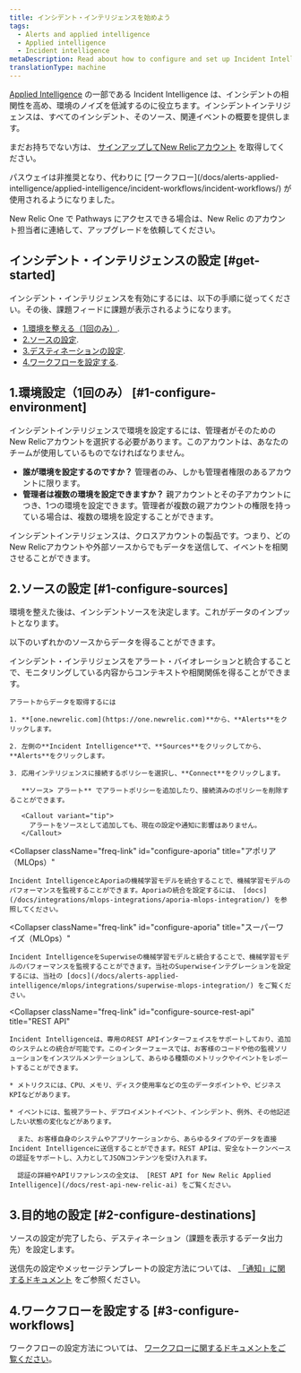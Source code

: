 ```yaml
---
title: インシデント・インテリジェンスを始めよう
tags:
  - Alerts and applied intelligence
  - Applied intelligence
  - Incident intelligence
metaDescription: Read about how to configure and set up Incident Intelligence destination and sources.
translationType: machine
---
```


[Applied Intelligence](/docs/introduction-new-relic-ai) の一部である Incident Intelligence は、インシデントの相関性を高め、環境のノイズを低減するのに役立ちます。インシデントインテリジェンスは、すべてのインシデント、そのソース、関連イベントの概要を提供します。

まだお持ちでない方は、 [サインアップしてNew Relicアカウント](https://newrelic.com/signup) を取得してください。

<Callout variant="important">
  パスウェイは非推奨となり、代わりに [ワークフロー](/docs/alerts-applied-intelligence/applied-intelligence/incident-workflows/incident-workflows/) が使用されるようになりました。

  New Relic One で Pathways にアクセスできる場合は、New Relic のアカウント担当者に連絡して、アップグレードを依頼してください。
</Callout>

## インシデント・インテリジェンスの設定 [#get-started]

インシデント・インテリジェンスを有効にするには、以下の手順に従ってください。その後、課題フィードに課題が表示されるようになります。

* [1.環境を整える（1回のみ）](#1-configure-environment).
* [2.ソースの設定](#1-configure-sources).
* [3.デスティネーションの設定](#2-configure-destinations).
* [4.ワークフローを設定する](#3-configure-workflows).

## 1.環境設定（1回のみ） [#1-configure-environment]

インシデントインテリジェンスで環境を設定するには、管理者がそのためのNew Relicアカウントを選択する必要があります。このアカウントは、あなたのチームが使用しているものでなければなりません。

* **誰が環境を設定するのですか？** 管理者のみ、しかも管理者権限のあるアカウントに限ります。
* **管理者は複数の環境を設定できますか？** 親アカウントとその子アカウントにつき、1つの環境を設定できます。管理者が複数の親アカウントの権限を持っている場合は、複数の環境を設定することができます。

<Callout variant="tip">
  インシデントインテリジェンスは、クロスアカウントの製品です。つまり、どのNew Relicアカウントや外部ソースからでもデータを送信して、イベントを相関させることができます。
</Callout>

## 2.ソースの設定 [#1-configure-sources]

環境を整えた後は、インシデントソースを決定します。これがデータのインプットとなります。

以下のいずれかのソースからデータを得ることができます。

<CollapserGroup>
  <Collapser
    className="freq-link"
    id="configure-source-nr-alerts"
    title="アラート"
  >
    インシデント・インテリジェンスをアラート・バイオレーションと統合することで、モニタリングしている内容からコンテキストや相関関係を得ることができます。

    アラートからデータを取得するには

    1. **[one.newrelic.com](https://one.newrelic.com)**から、**Alerts**をクリックします。

    2. 左側の**Incident Intelligence**で、**Sources**をクリックしてから、**Alerts**をクリックします。

    3. 応用インテリジェンスに接続するポリシーを選択し、**Connect**をクリックします。

       **ソース> アラート** でアラートポリシーを追加したり、接続済みのポリシーを削除することができます。

       <Callout variant="tip">
         アラートをソースとして追加しても、現在の設定や通知に影響はありません。
       </Callout>
  </Collapser>

  <Collapser
    className="freq-link"
    id="configure-aporia"
    title="アポリア（MLOps）"
  >
    Incident IntelligenceとAporiaの機械学習モデルを統合することで、機械学習モデルのパフォーマンスを監視することができます。Aporiaの統合を設定するには、 [docs](/docs/integrations/mlops-integrations/aporia-mlops-integration/) を参照してください。
  </Collapser>

  <Collapser
    className="freq-link"
    id="configure-aporia"
    title="スーパーワイズ（MLOps）"
  >
    Incident IntelligenceをSuperwiseの機械学習モデルと統合することで、機械学習モデルのパフォーマンスを監視することができます。当社のSuperwiseインテグレーションを設定するには、当社の [docs](/docs/alerts-applied-intelligence/mlops/integrations/superwise-mlops-integration/) をご覧ください。
  </Collapser>

  <Collapser
    className="freq-link"
    id="configure-source-rest-api"
    title="REST API"
  >
    Incident Intelligenceは、専用のREST APIインターフェイスをサポートしており、追加のシステムとの統合が可能です。このインターフェースでは、お客様のコードや他の監視ソリューションをインスツルメンテーションして、あらゆる種類のメトリックやイベントをレポートすることができます。

    * メトリクスには、CPU、メモリ、ディスク使用率などの生のデータポイントや、ビジネスKPIなどがあります。

    * イベントには、監視アラート、デプロイメントイベント、インシデント、例外、その他記述したい状態の変化などがあります。

      また、お客様自身のシステムやアプリケーションから、あらゆるタイプのデータを直接Incident Intelligenceに送信することができます。REST APIは、安全なトークンベースの認証をサポートし、入力としてJSONコンテンツを受け入れます。

      認証の詳細やAPIリファレンスの全文は、 [REST API for New Relic Applied Intelligence](/docs/rest-api-new-relic-ai) をご覧ください。
  </Collapser>
</CollapserGroup>

## 3.目的地の設定 [#2-configure-destinations]

ソースの設定が完了したら、デスティネーション（課題を表示するデータ出力先）を設定します。

送信先の設定やメッセージテンプレートの設定方法については、 [「通知」に関するドキュメント](/docs/alerts-applied-intelligence/notifications/destinations/) をご参照ください。

## 4.ワークフローを設定する [#3-configure-workflows]

ワークフローの設定方法については、 [ワークフローに関するドキュメントをご覧ください](/docs/alerts-applied-intelligence/applied-intelligence/incident-workflows/incident-workflows)。